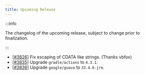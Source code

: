 ```yaml
---
title: Upcoming Release
---
```


:::info

The changelog of the upcoming release, subject to change prior to finalization.

:::

- [[#3826](https://github.com/iBotPeaches/Apktool/pull/3826)] Fix escaping of CDATA like strings. (Thanks vbfox)
- [[#3835](https://github.com/iBotPeaches/Apktool/pull/3835)] Upgrade `gradle/actions` to `4.3.1`.
- [[#3836](https://github.com/iBotPeaches/Apktool/pull/3836)] Upgrade `google/guava` to `33.4.6-jre`.
